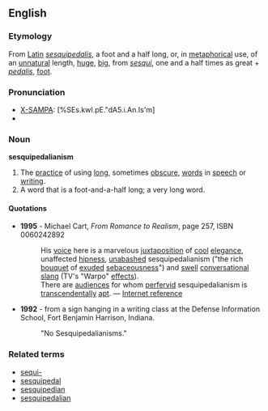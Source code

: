 ==English==
===Etymology===
From [[Latin]] ''[[sesquipedalis]]'', a foot and a half long, or, in [[metaphorical]] use, of an [[unnatural]] length, [[huge]], [[big]], from ''[[sesqui]]'', one and a half times as great + ''[[pedalis]]'', [[foot]].
<!--do we need to know this? (From ''A New and [[Copious]] [[Lexicon]] of the Latin [[Language]]'', Compiled Chiefly from the Magnum Totius Latinitatis Lexicon of Facciolati and Forcellini, and the [[German]] [[Works]] of Scheller and Luenemann'', edited by F. P. Leverett, Wilkins, Carter & Co., Boston, 1849.)-->

===Pronunciation===
*[[w:X-SAMPA|X-SAMPA]]: [%SEs.kwI.pE."dA5.i.An.Is'm]
*{{audio|en-us-sesquipedalianism.ogg|Audio (US)}}

===Noun===
'''sesquipedalianism'''
# The [[practice]] of using [[long]], sometimes [[obscure]], [[word]]s in [[speech]] or [[writing]].
# A word that is a foot-and-a-half long; a very long word.

====Quotations====
*'''1995''' - Michael Cart, ''From Romance to Realism'', page 257, ISBN 0060242892
*: His [[voice]] here is a marvelous [[juxtaposition]] of [[cool]] [[elegance]], unaffected [[hipness]], [[unabashed]] sesquipedalianism ("the rich [[bouquet]] of [[exude]]d [[sebaceousness]]") and [[swell]] [[conversational]] [[slang]] (TV's "Warpo" [[effect]]s).
*: There are [[audience]]s for whom [[perfervid]] sesquipedalianism is [[transcendentally]] [[apt]]. &mdash; [http://anitraweb.org/kalliope/simplicity.html Internet reference]

*'''1992''' - from a sign hanging in a writing class at the Defense Information School, Fort Benjamin Harrison, Indiana.
*:"No Sesquipedalianisms."

===Related terms===
*[[sequi-]]
*[[sesquipedal]]
*[[sesquipedian]]
*[[sesquipedalian]]